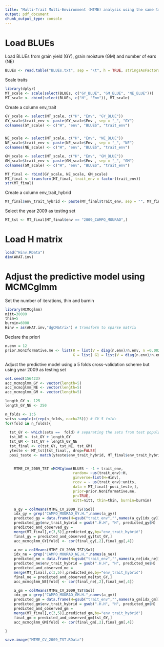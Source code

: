 ---
title: "Multi-Trait Multi-Environment (MTME) analysis using the same training/testing partition of Single-Environment (SE) analysis - 2009"
output: pdf_document
chunk_output_type: console
---
# Load BLUEs


Load BLUEs from grain yield (GY), grain moisture (GM) and number of ears (NE)

```{r eval=FALSE, message=FALSE}
BLUEs <- read.table("BLUEs.txt", sep = "\t", h = TRUE, stringsAsFactors = F)
```

Scale traits 

```{r eval=FALSE, message=FALSE}
library(dplyr)
MT_scale <- scale(select(BLUEs, c("GY_BLUE", "GM_BLUE", "NE_BLUE")))
MT_scale <- cbind(select(BLUEs, c("H", "Env")), MT_scale)
```

Create a column env_trait

```{r eval=FALSE, message=FALSE}
GY_scale <- select(MT_scale, c("H", "Env", "GY_BLUE"))
GY_scale$trait_env <- paste(GY_scale$Env , sep = "_", "GY")
colnames(GY_scale) <- c("H", "env", "BLUES", "trait_env")


NE_scale <- select(MT_scale, c("H", "Env", "NE_BLUE"))
NE_scale$trait_env <- paste(NE_scale$Env , sep = "_", "NE")
colnames(NE_scale) <- c("H", "env", "BLUES", "trait_env")

GM_scale <- select(MT_scale, c("H", "Env", "GM_BLUE"))
GM_scale$trait_env <- paste(GM_scale$Env , sep = "_", "GM")
colnames(GM_scale) <- c("H", "env", "BLUES", "trait_env")

MT_final <- rbind(GY_scale, NE_scale, GM_scale)
MT_final <- transform(MT_final, trait_env = factor(trait_env))
str(MT_final)
```

Create a column env_trait_hybrid

```{r eval=FALSE, message=FALSE}
MT_final$env_trait_hybrid <- paste(MT_final$trait_env, sep = "", MT_final$H)
```

Select the year 2009 as testing set

```{r eval=FALSE, message=FALSE}
MT_tst <- MT_final[MT_final$env == "2009_CAMPO_MOURAO",]
```


# Load H matrix

```{r eval=FALSE, message=FALSE}
load("Hinv.RData")
dim(AHAT.inv)
```


# Adjust the predictive model using MCMCglmm


Set the number of iterations, thin and burnin

```{r eval=FALSE, message=FALSE}
library(MCMCglmm)
nitt=30000
thin=5
burnin=6000
Hinv = as(AHAT.inv,"dgCMatrix") # transform to sparse matrix
```

Declare the priori

```{r eval=FALSE, message=FALSE}
n.env = 12
prior.NonIformative.me <- list(R = list(V = diag(n.env)/n.env, n =0.002), 
                               G = list( G1 = list(V = diag(n.env)/n.env, n = 0.002)))
```


Adjust the predictive model using a 5 folds cross-validation scheme but using year 2009 as testing set

```{r, eval=FALSE, message=FALSE}
set.seed(156423) 
acc_mcmcglmm_GY <- vector(length=5)
acc_mcmcglmm_NE <- vector(length=5)
acc_mcmcglmm_GM <- vector(length=5)

length_GY <- 125
length_GY_NE <- 250

n_folds <- 1:5
sets<-sample(c(rep(n_folds, each=25))) # CV 5 folds
for(fold in n_folds){
  
  tst_GY <- which(sets ==  fold) # separating the sets from test population
  tst_NE <- tst_GY + length_GY
  tst_GM <- tst_GY + length_GY_NE
  tst_final <- c(tst_GY, tst_NE, tst_GM)
  yteste <- MT_tst[tst_final,, drop=FALSE]
  posi_teste <- match(yteste$env_trait_hybrid, MT_final$env_trait_hybrid)
  

    MTME_CV_2009_TST =MCMCglmm(BLUES ~ -1 + trait_env,
                               random= ~us(trait_env):H,
                               ginverse=list(H=Hinv),
                               rcov = ~ us(trait_env):units,
                               data = MT_final[-posi_teste,], 
                               prior=prior.NonIformative.me,
                               pr=TRUE,
                               nitt=nitt, thin=thin, burnin=burnin)

    a_gy = colMeans(MTME_CV_2009_TST$Sol)
    idx_gy = grep("CAMPO_MOURAO_GY.H.",names(a_gy))
    predicted_gy = data.frame(H=gsub("trait_env","",names(a_gy[idx_gy])),a_gy[idx_gy])
    predicted_gy$env_trait_hybrid = gsub(".H.H", "H", predicted_gy$H)
    predicted_and_observed_gy =    
    merge(MT_final[,c(3,5)],predicted_gy,by="env_trait_hybrid")
    final_gy = predicted_and_observed_gy[tst_GY,]
    acc_mcmcglmm_GY[fold] <- cor(final_gy[,2],final_gy[,4])

    a_ne = colMeans(MTME_CV_2009_TST$Sol)
    idx_ne = grep("CAMPO_MOURAO_NE.H.",names(a_ne))
    predicted_ne = data.frame(H=gsub("trait_env","",names(a_ne[idx_ne])),a_ne[idx_ne])
    predicted_ne$env_trait_hybrid = gsub(".H.H", "H", predicted_ne$H)
    predicted_and_observed_ne = 
    merge(MT_final[,c(3,5)],predicted_ne,by="env_trait_hybrid")
    final_ne = predicted_and_observed_ne[tst_GY,]
    acc_mcmcglmm_NE[fold] <- cor(final_ne[,2],final_ne[,4])

    a_gm = colMeans(MTME_CV_2009_TST$Sol)
    idx_gm = grep("CAMPO_MOURAO_GM.H.",names(a_gm))
    predicted_gm = data.frame(H=gsub("trait_env","",names(a_gm[idx_gm])),a_gm[idx_gm])
    predicted_gm$env_trait_hybrid = gsub(".H.H", "H", predicted_gm$H)
    predicted_and_observed_gm = 
    merge(MT_final[,c(3,5)],predicted_gm,by="env_trait_hybrid")
    final_gm = predicted_and_observed_gm[tst_GY,]
    acc_mcmcglmm_GM[fold] <- cor(final_gm[,2],final_gm[,4])

}

save.image("MTME_CV_2009_TST.RData")  
```



